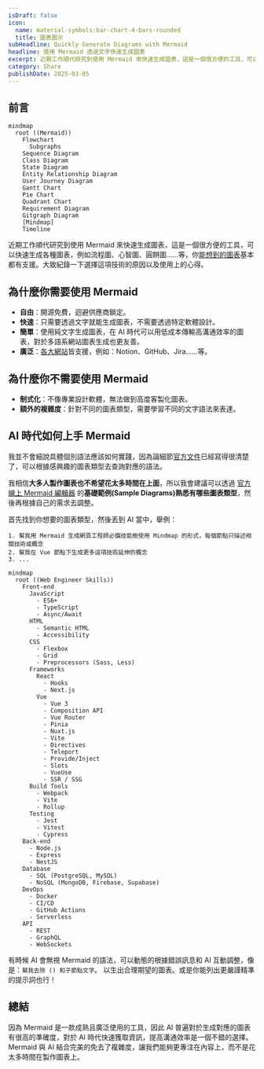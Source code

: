 ```yaml
---
isDraft: false
icon:
  name: material-symbols:bar-chart-4-bars-rounded
  title: 圖表圖示
subHeadline: Quickly Generate Diagrams with Mermaid
headline: 使用 Mermaid 透過文字快速生成圖表
excerpt: 近期工作順代研究到使用 Mermaid 來快速生成圖表，這是一個很方便的工具，可以快速生成各種圖表，例如流程圖、心智圖、圓餅圖……等，你能想到的圖表基本都有支援。大致紀錄一下選擇這項技術的原因以及使用上的心得。Mermaid 與 AI 結合完美的免去了複雜度，讓我們能夠更專注在內容上，而不是花太多時間在製作圖表上。
category: Share
publishDate: 2025-03-05
---
```


## 前言

```mermaid
mindmap
  root ((Mermaid))
    Flowchart
      Subgraphs
    Sequence Diagram
    Class Diagram
    State Diagram
    Entity Relationship Diagram
    User Journey Diagram
    Gantt Chart
    Pie Chart
    Quadrant Chart
    Requirement Diagram
    Gitgraph Diagram
    [Mindmap]
    Timeline
```

近期工作順代研究到使用 Mermaid 來快速生成圖表，這是一個很方便的工具，可以快速生成各種圖表，例如流程圖、心智圖、圓餅圖……等，你[能想到的圖表](https://mermaid.js.org/syntax/flowchart.html)基本都有支援。大致紀錄一下選擇這項技術的原因以及使用上的心得。

## 為什麼你需要使用 Mermaid

- **自由**：開源免費，迴避供應商鎖定。
- **快速**：只需要透過文字就能生成圖表，不需要透過特定軟體設計。
- **簡單**：使用純文字生成圖表，在 AI 時代可以用低成本傳輸高溝通效率的圖表，對於多語系網站圖表生成也更友善。
- **廣泛**：[各大網站](https://mermaid.js.org/ecosystem/integrations-community.html#productivity-tools)皆支援，例如：Notion、GitHub、Jira……等。

## 為什麼你不需要使用 Mermaid

- **制式化**：不像專業設計軟體，無法做到高度客製化圖表。
- **額外的複雜度**：針對不同的圖表類型，需要學習不同的文字語法來表達。

## AI 時代如何上手 Mermaid

我並不會細說具體個別語法應該如何實踐，因為論細節[官方文件](https://mermaid.js.org/syntax/flowchart.html)已經寫得很清楚了，可以根據感興趣的圖表類型去查詢對應的語法。

我相信**大多人製作圖表也不希望花太多時間在上面**，所以我會建議可以透過 [官方線上 Mermaid 編輯器](https://mermaid-js.github.io/mermaid-live-editor/) 的**基礎範例(Sample Diagrams)熟悉有哪些圖表類型**，然後再根據自己的需求去調整。

首先找到你想要的圖表類型，然後丟到 AI 當中，舉例：

```
1. 幫我用 Mermaid 生成網頁工程師必備技能樹使用 Mindmap 的形式，每個節點只描述相關技術或概念
2. 幫我在 Vue 節點下生成更多這項技術延伸的概念
3. ...
```

```mermaid
mindmap
  root ((Web Engineer Skills))
    Front-end
      JavaScript
        - ES6+
        - TypeScript
        - Async/Await
      HTML
        - Semantic HTML
        - Accessibility
      CSS
        - Flexbox
        - Grid
        - Preprocessors (Sass, Less)
      Frameworks
        React
          - Hooks
          - Next.js
        Vue
          - Vue 3
          - Composition API
          - Vue Router
          - Pinia
          - Nuxt.js
          - Vite
          - Directives
          - Teleport
          - Provide/Inject
          - Slots
          - VueUse
          - SSR / SSG
      Build Tools
        - Webpack
        - Vite
        - Rollup
      Testing
        - Jest
        - Vitest
        - Cypress
    Back-end
      - Node.js
      - Express
      - NestJS
    Database
      - SQL (PostgreSQL, MySQL)
      - NoSQL (MongoDB, Firebase, Supabase)
    DevOps
      - Docker
      - CI/CD
      - GitHub Actions
      - Serverless
    API
      - REST
      - GraphQL
      - WebSockets
```

<Info type="warning">

有時候 AI 會無視 Mermaid 的語法，可以動態的根據錯誤訊息和 AI 互動調整，像是：`幫我去除 () 和子節點文字`。 以生出合理期望的圖表。或是你能列出更嚴謹精準的提示詞也行！

</Info>

## 總結

因為 Mermaid 是一款成熟且廣泛使用的工具，因此 AI 普遍對於生成對應的圖表有很高的準確度，對於 AI 時代快速獲取資訊，提高溝通效率是一個不錯的選擇。Mermaid 與 AI 結合完美的免去了複雜度，讓我們能夠更專注在內容上，而不是花太多時間在製作圖表上。
